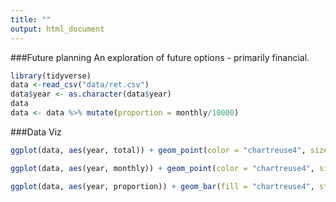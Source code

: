 ```yaml
---
title: ""
output: html_document
---
```

###Future planning
An exploration of future options - primarily financial.

```r
library(tidyverse)
data <-read_csv("data/ret.csv")
data$year <- as.character(data$year)
data
data <- data %>% mutate(proportion = monthly/10000)

```

###Data Viz
```r
ggplot(data, aes(year, total)) + geom_point(color = "chartreuse4", size = 2)

ggplot(data, aes(year, monthly)) + geom_point(color = "chartreuse4", size = 2)

ggplot(data, aes(year, proportion)) + geom_bar(fill = "chartreuse4", stat = "identity") + ylab("proportion of current")

```
